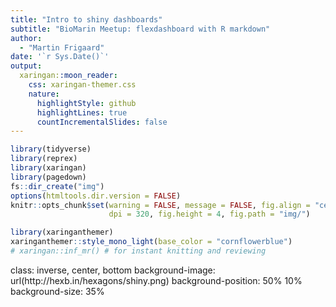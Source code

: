 ```yaml
---
title: "Intro to shiny dashboards"
subtitle: "BioMarin Meetup: flexdashboard with R markdown"
author: 
  - "Martin Frigaard"
date: '`r Sys.Date()`'
output:
  xaringan::moon_reader:
    css: xaringan-themer.css
    nature:
      highlightStyle: github
      highlightLines: true
      countIncrementalSlides: false
---
```


```r
library(tidyverse)
library(reprex)
library(xaringan)
library(pagedown)
fs::dir_create("img")
options(htmltools.dir.version = FALSE)
knitr::opts_chunk$set(warning = FALSE, message = FALSE, fig.align = "center", 
                      dpi = 320, fig.height = 4, fig.path = "img/")

```

```r
library(xaringanthemer)
xaringanthemer::style_mono_light(base_color = "cornflowerblue")
# xaringan::inf_mr() # for instant knitting and reviewing
```

class: inverse, center, bottom
background-image: url(http://hexb.in/hexagons/shiny.png)
background-position: 50% 10%
background-size: 35%